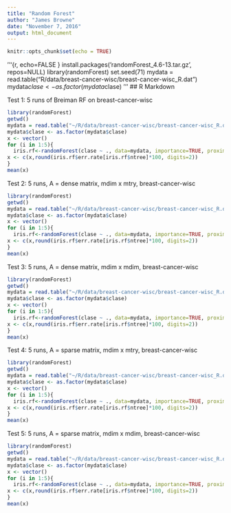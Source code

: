 ```yaml
---
title: "Random Forest"
author: "James Browne"
date: "November 7, 2016"
output: html_document
---
```


```r
knitr::opts_chunk$set(echo = TRUE)
```
'''{r, echo=FALSE }
install.packages('randomForest_4.6-13.tar.gz', repos=NULL)
library(randomForest)
set.seed(71)
mydata = read.table("R/data/breast-cancer-wisc/breast-cancer-wisc_R.dat")
mydata$clase <- as.factor(mydata$clase)
'''
## R Markdown

Test 1: 5 runs of Breiman RF on breast-cancer-wisc

```r
library(randomForest)
getwd()
mydata = read.table("~/R/data/breast-cancer-wisc/breast-cancer-wisc_R.dat")
mydata$clase <- as.factor(mydata$clase)
x <- vector()
for (i in 1:5){
  iris.rf<-randomForest(clase ~ ., data=mydata, importance=TRUE, proximity=TRUE, rerf=20)
x <- c(x,round(iris.rf$err.rate[iris.rf$ntree]*100, digits=2))
}
mean(x)
```

Test 2: 5 runs, A = dense matrix, mdim x mtry, breast-cancer-wisc

```r
library(randomForest)
getwd()
mydata = read.table("~/R/data/breast-cancer-wisc/breast-cancer-wisc_R.dat")
mydata$clase <- as.factor(mydata$clase)
x <- vector()
for (i in 1:5){
  iris.rf<-randomForest(clase ~ ., data=mydata, importance=TRUE, proximity=TRUE, rerf=3)
x <- c(x,round(iris.rf$err.rate[iris.rf$ntree]*100, digits=2))
}
mean(x)
```

Test 3: 5 runs, A = dense matrix, mdim x mdim, breast-cancer-wisc

```r
library(randomForest)
getwd()
mydata = read.table("~/R/data/breast-cancer-wisc/breast-cancer-wisc_R.dat")
mydata$clase <- as.factor(mydata$clase)
x <- vector()
for (i in 1:5){
  iris.rf<-randomForest(clase ~ ., data=mydata, importance=TRUE, proximity=TRUE, rerf=4)
x <- c(x,round(iris.rf$err.rate[iris.rf$ntree]*100, digits=2))
}
mean(x)
```


Test 4: 5 runs, A = sparse matrix, mdim x mtry, breast-cancer-wisc

```r
library(randomForest)
getwd()
mydata = read.table("~/R/data/breast-cancer-wisc/breast-cancer-wisc_R.dat")
mydata$clase <- as.factor(mydata$clase)
x <- vector()
for (i in 1:5){
  iris.rf<-randomForest(clase ~ ., data=mydata, importance=TRUE, proximity=TRUE, rerf=6)
x <- c(x,round(iris.rf$err.rate[iris.rf$ntree]*100, digits=2))
}
mean(x)
```

Test 5: 5 runs, A = sparse matrix, mdim x mdim, breast-cancer-wisc

```r
library(randomForest)
getwd()
mydata = read.table("~/R/data/breast-cancer-wisc/breast-cancer-wisc_R.dat")
mydata$clase <- as.factor(mydata$clase)
x <- vector()
for (i in 1:5){
  iris.rf<-randomForest(clase ~ ., data=mydata, importance=TRUE, proximity=TRUE, rerf=7)
x <- c(x,round(iris.rf$err.rate[iris.rf$ntree]*100, digits=2))
}
mean(x)
```
